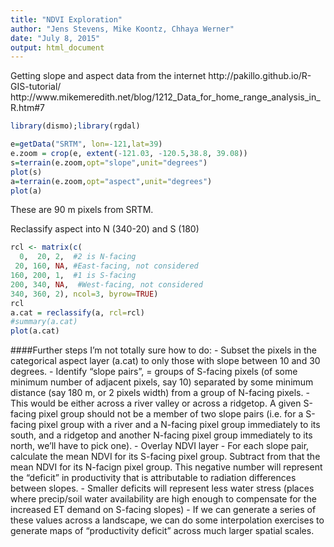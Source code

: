 ```yaml
---
title: "NDVI Exploration"
author: "Jens Stevens, Mike Koontz, Chhaya Werner"
date: "July 8, 2015"
output: html_document
---
```

Getting slope and aspect data from the internet
http://pakillo.github.io/R-GIS-tutorial/
http://www.mikemeredith.net/blog/1212_Data_for_home_range_analysis_in_R.htm#7


```r
library(dismo);library(rgdal)
```
```r
e=getData("SRTM", lon=-121,lat=39)
e.zoom = crop(e, extent(-121.03, -120.5,38.8, 39.08))
s=terrain(e.zoom,opt="slope",unit="degrees")
plot(s)
a=terrain(e.zoom,opt="aspect",unit="degrees")
plot(a)
```

These are 90 m pixels from SRTM.

Reclassify aspect into N (340-20) and S (180)
```r
rcl <- matrix(c(
  0,  20, 2,  #2 is N-facing
 20, 160, NA, #East-facing, not considered
160, 200, 1,  #1 is S-facing
200, 340, NA,  #West-facing, not considered
340, 360, 2), ncol=3, byrow=TRUE)
rcl
a.cat = reclassify(a, rcl=rcl)
#summary(a.cat)
plot(a.cat)
```

####Further steps I'm not totally sure how to do:
-  Subset the pixels in the categorical aspect layer (a.cat) to only those with slope between 10 and 30 degrees. 
-  Identify "slope pairs", = groups of S-facing pixels (of some minimum number of adjacent pixels, say 10) separated by some minimum distance (say 180 m, or 2 pixels width) from a group of N-facing pixels. 
    -  This would be either across a river valley or across a ridgetop. A given S-facing pixel group should not be a member of two slope pairs (i.e. for a S-facing pixel group with a river and a N-facing pixel group immediately to its south, and a ridgetop and another N-facing pixel group immediately to its north, we'll have to pick one).
-  Overlay NDVI layer 
-  For each slope pair, calculate the mean NDVI for its S-facing pixel group. Subtract from that the mean NDVI for its N-facign pixel group. This negative number will represent the "deficit" in productivity that is attributable to radiation differences between slopes.
    -  Smaller deficits will represent less water stress (places where precip/soil water availability are high enough to compensate for the increased ET demand on S-facing slopes)
    -  If we can generate a series of these values across a landscape, we can do some interpolation exercises to generate maps of "productivity deficit" across much larger spatial scales.
